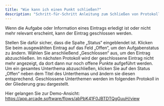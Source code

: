 ```yaml
---
title: "Wie kann ich einen Punkt schließen?"
description: "Schritt-für-Schritt Anleitung zum Schließen von Protokollpunkten"
---
```


Wenn die Aufgabe oder Information eines Eintrags erledigt ist oder nicht mehr relevant erscheint, kann der Eintrag geschlossen werden.

<Steps>
  <Step title="Status-Spalte einblenden">
    Stellen Sie dafür sicher, dass die Spalte „Status“ eingeblendet ist.
  </Step>
  <Step title="Status ändern">
    Klicken Sie beim ausgewählten Eintrag auf das Feld „Offen“, um den Aufgabenstatus zu ändern.
  </Step>
  <Step title="Abschließen">
    Wählen Sie anschließend „Geschlossen“ aus, um den Eintrag abzuschließen.
  </Step>
  <Step title="Anzeige im Folgeprotokoll">
    Im nächsten Protokoll wird der geschlossene Eintrag nicht mehr angezeigt, da dort dann nur noch offene Punkte aufgeführt werden.
  </Step>
  <Step title="Unterthema abschließen">
    Um ein gesamtes Unterthema abzuschließen, klicken Sie auf den Status „Offen“ neben dem Titel des Unterthemas und ändern sie diesen entsprechend.
  </Step>
  <Step title="Darstellung geschlossener Unterthemen">
    Geschlossene Unterthemen werden im folgenden Protokoll in der Gliederung grau dargestellt.
  </Step>
</Steps>

Hier gelangen Sie zur Demo-Ansicht: https://app.arcade.software/flows/abPbK41F0JBTDTQgGuuH/view 
